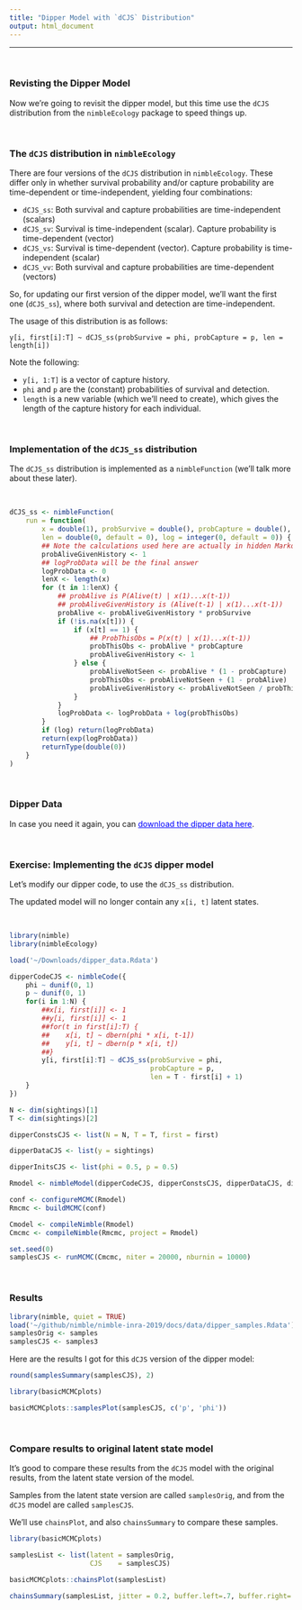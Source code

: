 ```yaml
---
title: "Dipper Model with `dCJS` Distribution"
output: html_document
---
```


---

\   

### Revisting the Dipper Model

Now we're going to revisit the dipper model, but this time use the `dCJS` distribution from the `nimbleEcology` package to speed things up.


\   

### The `dCJS` distribution in `nimbleEcology`

There are four versions of the `dCJS` distribution in `nimbleEcology`.  These differ only in whether survival probability and/or capture probability are time-dependent or time-independent, yielding four combinations:

- `dCJS_ss`: Both survival and capture probabilities are time-independent (scalars)
- `dCJS_sv`: Survival is time-independent (scalar).  Capture probability is time-dependent (vector)
- `dCJS_vs`: Survival is time-dependent (vector).  Capture probability is time-independent (scalar)
- `dCJS_vv`: Both survival and capture probabilities are time-dependent (vectors)

So, for updating our first version of the dipper model, we'll want the first one (`dCJS_ss`), where both survival and detection are time-independent.

The usage of this distribution is as follows:

`y[i, first[i]:T] ~ dCJS_ss(probSurvive = phi, probCapture = p, len = length[i])`

Note the following:

- `y[i, 1:T]` is a vector of capture history.
- `phi` and `p` are the (constant) probabilities of survival and detection.
- `length` is a new variable (which we'll need to create), which gives the length of the capture history for each individual.

\   

### Implementation of the `dCJS_ss` distribution

The `dCJS_ss` distribution is implemented as a `nimbleFunction` (we'll talk more about these later).


\   

```r
dCJS_ss <- nimbleFunction(
    run = function(
        x = double(1), probSurvive = double(), probCapture = double(),
        len = double(0, default = 0), log = integer(0, default = 0)) {
        ## Note the calculations used here are actually in hidden Markov model form.
        probAliveGivenHistory <- 1
        ## logProbData will be the final answer
        logProbData <- 0
        lenX <- length(x)
        for (t in 1:lenX) {
            ## probAlive is P(Alive(t) | x(1)...x(t-1))
            ## probAliveGivenHistory is (Alive(t-1) | x(1)...x(t-1))
            probAlive <- probAliveGivenHistory * probSurvive
            if (!is.na(x[t])) {
                if (x[t] == 1) {
                    ## ProbThisObs = P(x(t) | x(1)...x(t-1))
                    probThisObs <- probAlive * probCapture
                    probAliveGivenHistory <- 1
                } else {
                    probAliveNotSeen <- probAlive * (1 - probCapture)
                    probThisObs <- probAliveNotSeen + (1 - probAlive)
                    probAliveGivenHistory <- probAliveNotSeen / probThisObs
                }
            }
            logProbData <- logProbData + log(probThisObs)
        }
        if (log) return(logProbData)
        return(exp(logProbData))
        returnType(double(0))
    }
)
 ```


\   

### Dipper Data

In case you need it again, you can <a href="https://danielturek.github.io/nimble-inra-2019/data/dipper_data.Rdata" style="color: blue">download the dipper data here</a>.


\   


### Exercise: Implementing the `dCJS` dipper model

Let's modify our dipper code, to use the `dCJS_ss`
distribution.

The updated model will no longer contain any `x[i, t]` latent states.

\   

```r
library(nimble)
library(nimbleEcology)

load('~/Downloads/dipper_data.Rdata')

dipperCodeCJS <- nimbleCode({
    phi ~ dunif(0, 1)
    p ~ dunif(0, 1)
    for(i in 1:N) {
        ##x[i, first[i]] <- 1
        ##y[i, first[i]] <- 1
        ##for(t in first[i]:T) {
        ##    x[i, t] ~ dbern(phi * x[i, t-1])
        ##    y[i, t] ~ dbern(p * x[i, t])
        ##}
        y[i, first[i]:T] ~ dCJS_ss(probSurvive = phi,
                                   probCapture = p,
                                   len = T - first[i] + 1)
    }
})

N <- dim(sightings)[1]
T <- dim(sightings)[2]

dipperConstsCJS <- list(N = N, T = T, first = first)

dipperDataCJS <- list(y = sightings)

dipperInitsCJS <- list(phi = 0.5, p = 0.5)

Rmodel <- nimbleModel(dipperCodeCJS, dipperConstsCJS, dipperDataCJS, dipperInitsCJS)

conf <- configureMCMC(Rmodel)
Rmcmc <- buildMCMC(conf)

Cmodel <- compileNimble(Rmodel)
Cmcmc <- compileNimble(Rmcmc, project = Rmodel)

set.seed(0)
samplesCJS <- runMCMC(Cmcmc, niter = 20000, nburnin = 10000)
```


\  

### Results


```r
library(nimble, quiet = TRUE)
load('~/github/nimble/nimble-inra-2019/docs/data/dipper_samples.Rdata')
samplesOrig <- samples
samplesCJS <- samples3
```

Here are the results I got for this `dCJS` version of the dipper model:

```r
round(samplesSummary(samplesCJS), 2)

library(basicMCMCplots)

basicMCMCplots::samplesPlot(samplesCJS, c('p', 'phi'))
```

\   

### Compare results to original latent state model

It's good to compare these results from the `dCJS` model with the
original results, from the latent state version of the model.

Samples from the latent state version are called `samplesOrig`, and
from the `dCJS` model are called `samplesCJS`.

We'll use `chainsPlot`, and also `chainsSummary` to compare these samples.

```r
library(basicMCMCplots)

samplesList <- list(latent = samplesOrig,
                    CJS    = samplesCJS)

basicMCMCplots::chainsPlot(samplesList)
```

```r
chainsSummary(samplesList, jitter = 0.2, buffer.left=.7, buffer.right=.7)
```





\  

\  

\  

\  

\  

\  

\  

\  

\  

\  

\  

\  

\  

\  



